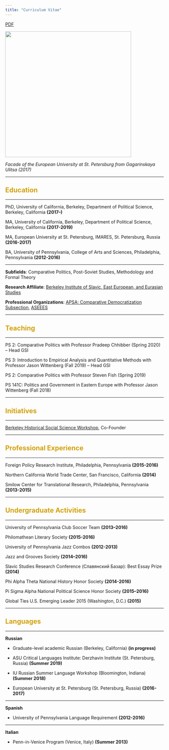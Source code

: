 ```yaml
---
title: "Curriculum Vitae"
---
```


[PDF](Kienitz_CV.pdf)

<img align="center" src="images/EUSP.jpg" width = "400">

*Facade of the European University at St. Petersburg from Gagarinskaya Ulitsa (2017)*

---

<font color="#d2a107">

## Education
</font>

---

PhD, University of California, Berkeley, Department of Political Science, Berkeley, California __(2017--)__

MA, University of California, Berkeley, Department of Political Science, Berkeley, California __(2017-2019)__

MA, European University at St. Petersburg, IMARES, St. Petersburg, Russia __(2016-2017)__

BA, University of Pennsylvania, College of Arts and Sciences, Philadelphia, Pennsylvania __(2012-2016)__

---

__Subfields__: Comparative Politics, Post-Soviet Studies, Methodology and Formal Theory

__Research Affiliate__: [Berkeley Institute of Slavic, East European, and Eurasian Studies](https://iseees.berkeley.edu)

__Professional Organizations__: [APSA: Comparative Democratization Subsection](https://www.apsanet.org/section35), [ASEEES](https://www.aseees.org)

---

<font color="#d2a107">

## Teaching
</font>

---

PS 2: Comparative Politics with Professor Pradeep Chhibber (Spring 2020) -- Head GSI

PS 3: Introduction to Empirical Analysis and Quantitative Methods with Professor Jason Wittenberg (Fall 2019) -- Head GSI

PS 2: Comparative Politics with Professor Steven Fish (Spring 2019)

PS 141C: Politics and Government in Eastern Europe with Professor Jason Wittenberg (Fall 2018)

---

<font color="#d2a107">

## Initiatives
</font>

---

[Berkeley Historical Social Science Workshop](https://github.com/jaeyk/hssw/blob/master/schedule.md), Co-Founder

---

<font color="#d2a107">

## Professional Experience
</font>

---

Foreign Policy Research Institute, Philadelphia, Pennsylvania __(2015-2016)__

Northern California World Trade Center, San Francisco, California __(2014)__

Smilow Center for Translational Research, Philadelphia, Pennsylvania __(2013-2015)__

---

<font color="#d2a107">

## Undergraduate Activities
</font>

---

University of Pennsylvania Club Soccer Team __(2013–2016)__

Philomathean Literary Society __(2015-2016)__

University of Pennsylvania Jazz Combos __(2012-2013)__

Jazz and Grooves Society __(2014–2016)__

Slavic Studies Research Conference (Славянский Базар): Best Essay Prize __(2014)__

Phi Alpha Theta National History Honor Society __(2014-2016)__

Pi Sigma Alpha National Political Science Honor Society __(2015–2016)__

Global Ties U.S. Emerging Leader 2015 (Washington, D.C.) __(2015)__

---

<font color="#d2a107">

## Languages
</font>

---

__Russian__

* Graduate-level academic Russian (Berkeley, California) __(in progress)__

* ASU Critical Languages Institute: Derzhavin Institute (St. Petersburg, Russia) __(Summer 2019)__

* IU Russian Summer Language Workshop (Bloomington, Indiana) __(Summer 2018)__

* European University at St. Petersburg (St. Petersburg, Russia) __(2016-2017)__

---

__Spanish__

* University of Pennsylvania Language Requirement __(2012-2016)__

---

__Italian__

* Penn-in-Venice Program (Venice, Italy) __(Summer 2013)__

